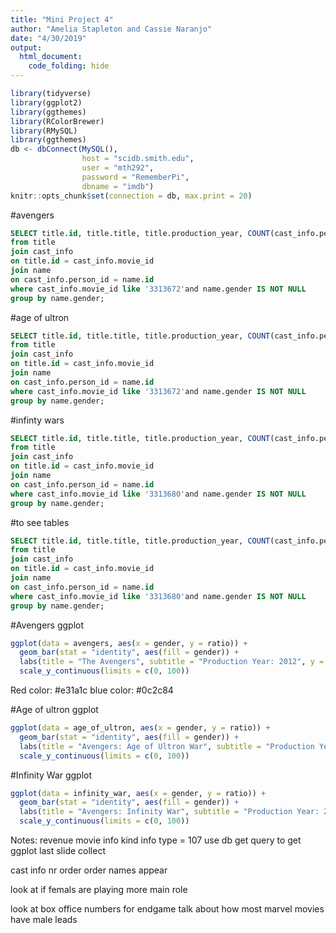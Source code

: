 ```yaml
---
title: "Mini Project 4"
author: "Amelia Stapleton and Cassie Naranjo"
date: "4/30/2019"
output: 
  html_document:
    code_folding: hide
---
```

```r
library(tidyverse)
library(ggplot2)
library(ggthemes)
library(RColorBrewer)
library(RMySQL)
library(ggthemes)
db <- dbConnect(MySQL(), 
                host = "scidb.smith.edu", 
                user = "mth292", 
                password = "RememberPi", 
                dbname = "imdb")
knitr::opts_chunk$set(connection = db, max.print = 20)
```

#avengers
```sql
SELECT title.id, title.title, title.production_year, COUNT(cast_info.person_id) as N, name.gender, ((count(cast_info.person_id))/296)*100 as ratio
from title
join cast_info
on title.id = cast_info.movie_id
join name
on cast_info.person_id = name.id
where cast_info.movie_id like '3313672'and name.gender IS NOT NULL
group by name.gender; 
```

#age of ultron
```sql
SELECT title.id, title.title, title.production_year, COUNT(cast_info.person_id) as N, name.gender, ((count(cast_info.person_id))/290)*100 as ratio
from title
join cast_info
on title.id = cast_info.movie_id
join name
on cast_info.person_id = name.id
where cast_info.movie_id like '3313672'and name.gender IS NOT NULL
group by name.gender;
```

#infinty wars
```sql
SELECT title.id, title.title, title.production_year, COUNT(cast_info.person_id) as N, name.gender, ((count(cast_info.person_id))/115)*100 as ratio
from title
join cast_info
on title.id = cast_info.movie_id
join name
on cast_info.person_id = name.id
where cast_info.movie_id like '3313680'and name.gender IS NOT NULL
group by name.gender; 
```

#to see tables
```sql
SELECT title.id, title.title, title.production_year, COUNT(cast_info.person_id) as N, name.gender, ((count(cast_info.person_id))/115)*100 as ratio
from title
join cast_info
on title.id = cast_info.movie_id
join name
on cast_info.person_id = name.id
where cast_info.movie_id like '3313680'and name.gender IS NOT NULL
group by name.gender; 
```

#Avengers ggplot
```r
ggplot(data = avengers, aes(x = gender, y = ratio)) +
  geom_bar(stat = "identity", aes(fill = gender)) +
  labs(title = "The Avengers", subtitle = "Production Year: 2012", y = "Ratio of Total Actors", x = "Gender") +
  scale_y_continuous(limits = c(0, 100))
```

Red color: #e31a1c
blue color: #0c2c84

#Age of ultron ggplot
```r
ggplot(data = age_of_ultron, aes(x = gender, y = ratio)) +
  geom_bar(stat = "identity", aes(fill = gender)) +
  labs(title = "Avengers: Age of Ultron War", subtitle = "Production Year: 2015", y = "Ratio of Total Actors", x = "Gender") +
  scale_y_continuous(limits = c(0, 100))
```

#Infinity War ggplot
```r
ggplot(data = infinity_war, aes(x = gender, y = ratio)) +
  geom_bar(stat = "identity", aes(fill = gender)) +
  labs(title = "Avengers: Infinity War", subtitle = "Production Year: 2018", y = "Ratio of Total Actors", x = "Gender") +
  scale_y_continuous(limits = c(0, 100))
```

Notes:
 revenue 
 movie info 
 kind info type = 107 
 use db get query to get ggplot 
 last slide 
 collect 
 
 cast info 
 nr order 
 order names appear 
 
 look at if femals are playing more main role 
 
 look at box office numbers for endgame 
 talk about how most marvel movies have male leads 

